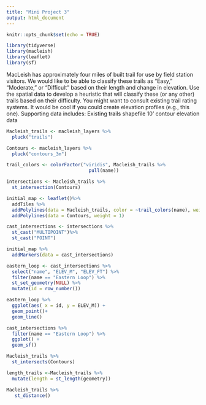 ```yaml
---
title: "Mini Project 3"
output: html_document
---
```


```r
knitr::opts_chunk$set(echo = TRUE)
```

```r
library(tidyverse)
library(macleish)
library(leaflet)
library(sf)
```
MacLeish has approximately four miles of built trail for use by field station visitors. We would like to be able to classify these trails as “Easy,” “Moderate,” or “Difficult” based on their length and change in elevation. Use the spatial data to develop a heuristic that will classify these (or any other) trails based on their difficulty. You might want to consult existing trail rating systems. It would be cool if you could create elevation profiles (e.g., this one).
Supporting data includes:
Existing trails shapefile
10’ contour elevation data

```r
Macleish_trails <- macleish_layers %>%
  pluck("trails")
```

```r
Contours <- macleish_layers %>%
  pluck("contours_3m")
```

```r
trail_colors <- colorFactor("viridis", Macleish_trails %>%
                              pull(name))
```

```r
intersections <- Macleish_trails %>%
  st_intersection(Contours)
```

```r
initial_map <- leaflet()%>%
  addTiles %>%
  addPolylines(data = Macleish_trails, color = ~trail_colors(name), weight = 2, opacity = 1) %>%
  addPolylines(data = Contours, weight = 1) 
```

```r
cast_intersections <- intersections %>%
  st_cast("MULTIPOINT")%>%
  st_cast("POINT")
```



```r
initial_map %>%
  addMarkers(data = cast_intersections)
```

```r
eastern_loop <- cast_intersections %>%
  select("name", "ELEV_M", "ELEV_FT") %>%
  filter(name == "Eastern Loop") %>%
  st_set_geometry(NULL) %>%
  mutate(id = row_number())
```

```r
eastern_loop %>%
  ggplot(aes( x = id, y = ELEV_M)) +
  geom_point()+
  geom_line()
```


```r
cast_intersections %>% 
  filter(name == "Eastern Loop") %>%
  ggplot() +
  geom_sf()
```


```r
Macleish_trails %>%
  st_intersects(Contours)
```

```r
length_trails <-Macleish_trails %>%
  mutate(length = st_length(geometry))
```

```r
Macleish_trails %>%
   st_distance()
```
